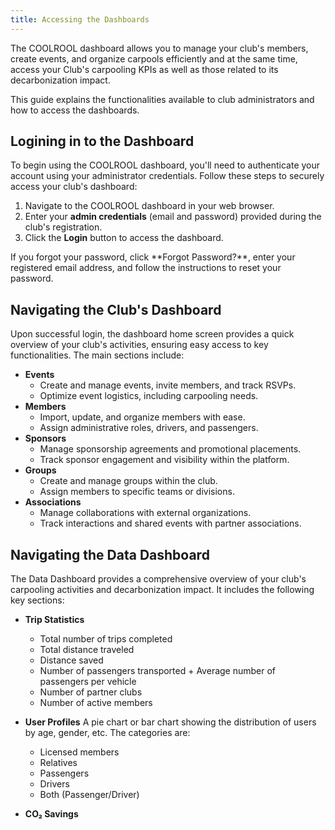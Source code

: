 ```yaml
---
title: Accessing the Dashboards
---
```


The COOLROOL dashboard allows you to manage your club's members, create events, and organize carpools efficiently and at the same time, access your Club's carpooling KPIs as well as those related to its decarbonization impact. 

This guide explains the functionalities available to club administrators and how to access the dashboards.

## Logining in to the Dashboard

To begin using the COOLROOL dashboard, you'll need to authenticate your account using your administrator credentials. Follow these steps to securely access your club's dashboard:

1. Navigate to the COOLROOL dashboard in your web browser.
2. Enter your **admin credentials** (email and password) provided during the club's registration.
3. Click the **Login** button to access the dashboard.

<Callout type="info">
If you forgot your password, click **Forgot Password?**, enter your registered email address, and follow the instructions to reset your password.
</Callout>

## Navigating the Club's Dashboard

Upon successful login, the dashboard home screen provides a quick overview of your club's activities, ensuring easy access to key functionalities. The main sections include:

- **Events**
  - Create and manage events, invite members, and track RSVPs.
  - Optimize event logistics, including carpooling needs.
- **Members**
  - Import, update, and organize members with ease.
  - Assign administrative roles, drivers, and passengers.
- **Sponsors**
  - Manage sponsorship agreements and promotional placements.
  - Track sponsor engagement and visibility within the platform.
- **Groups**
  - Create and manage groups within the club.
  - Assign members to specific teams or divisions.
- **Associations**
  - Manage collaborations with external organizations.
  - Track interactions and shared events with partner associations.

## Navigating the Data Dashboard

The Data Dashboard provides a comprehensive overview of your club's carpooling activities and decarbonization impact. It includes the following key sections:

- **Trip Statistics**
  - Total number of trips completed
  - Total distance traveled
  - Distance saved
  - Number of passengers transported + Average number of passengers per vehicle
  - Number of partner clubs
  - Number of active members

- **User Profiles**
  A pie chart or bar chart showing the distribution of users by age, gender, etc. The categories are:
  - Licensed members
  - Relatives
  - Passengers
  - Drivers
  - Both (Passenger/Driver)

- **CO₂ Savings**
